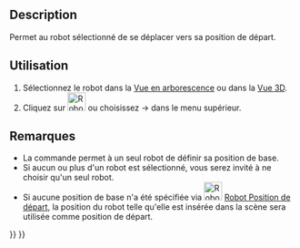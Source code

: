 <languages/>

{{Docnav/fr
|[[Robot_SetHomePos/fr|Position de départ]]
|[[Robot_CreateTrajectory/fr|Trajectoire]]
|[[Robot_Workbench/fr|Atelier Robot]]
|IconL=Robot_SetHomePos.svg
|IconR=Robot_CreateTrajectory.svg
|IconC=Workbench_Robot.svg
}}

{{GuiCommand/fr
|Name=Robot RestoreHomePos
|Name/fr=Robot Position de départ
|MenuLocation=Robot → Passer à la position de départ
|Workbenches=[[Robot_Workbench/fr|Robot]]
}}

==Description==

Permet au robot sélectionné de se déplacer vers sa position de départ.

==Utilisation==

#Sélectionnez le robot dans la [[Tree_view/fr|Vue en arborescence]] ou dans la [[3D_view/fr|Vue 3D]].
#Cliquez sur [[Image:Robot_RestoreHomePos.svg|32px]] ou choisissez {{KEY|Robot}}  → {{KEY|[[Image:Robot_RestoreHomePos.svg|32px]] Passer à la position de départ}} dans le menu supérieur.

==Remarques==

* La commande permet à un seul robot de définir sa position de base.
* Si aucun ou plus d'un robot est sélectionné, vous serez invité à ne choisir qu'un seul robot.
* Si aucune position de base n'a été spécifiée via [[Image:Robot_SetHomePos.svg|32px]] [[Robot_SetHomePos/fr|Robot Position de départ]], la position du robot telle qu'elle est insérée dans la scène sera utilisée comme position de départ.


{{Docnav/fr
|[[Robot_SetHomePos/fr|Position de départ]]
|[[Robot_CreateTrajectory/fr|Trajectoire]]
|[[Robot_Workbench/fr|Robot]]
|IconL=Robot_SetHomePos.svg
|IconR=Robot_CreateTrajectory.svg
|IconC=Workbench_Robot.svg
}}

{{Robot_Tools_navi{{#translation:}}}}
{{Userdocnavi{{#translation:}}}}